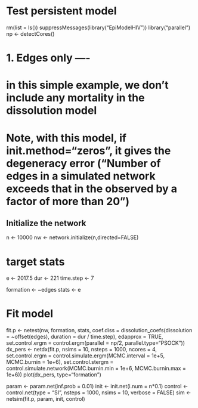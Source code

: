 # Test persistent model

rm(list = ls())
suppressMessages(library("EpiModelHIV"))
library("parallel")
np <- detectCores()

# 1. Edges only ----
# in this simple example, we don't include any mortality in the dissolution model
# Note, with this model, if init.method="zeros", it gives the degeneracy error ("Number of edges in a simulated network exceeds that in the observed by a factor of more than 20")

## Initialize the network
n <- 10000
nw <- network.initialize(n,directed=FALSE)

# target stats
e <- 2017.5
dur <- 221
time.step <- 7

formation <- ~edges
stats <- e

# Fit model
fit.p <- netest(nw, 
                formation, 
                stats,
                coef.diss = dissolution_coefs(dissolution = ~offset(edges), duration = dur / time.step),
                edapprox = TRUE,
                set.control.ergm = control.ergm(parallel = np/2, 
                                                parallel.type="PSOCK"))
dx_pers <- netdx(fit.p, nsims = 10, nsteps = 1000, ncores = 4,
                 set.control.ergm = control.simulate.ergm(MCMC.interval = 1e+5, MCMC.burnin = 1e+6),
                 set.control.stergm = control.simulate.network(MCMC.burnin.min = 1e+6, MCMC.burnin.max = 1e+6))
plot(dx_pers, type="formation")

param <- param.net(inf.prob = 0.01)
init <- init.net(i.num = n*0.1)
control <- control.net(type = "SI", nsteps = 1000, nsims = 10, verbose = FALSE)
sim <- netsim(fit.p, param, init, control)